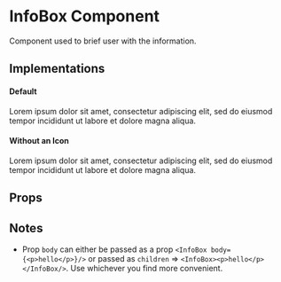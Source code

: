 

<Meta title="Core|Molecules/InfoBox" />

# InfoBox Component

Component used to brief user with the information.

## Implementations

#### Default

<Preview>
  <Story name="default">
    <InfoBox icon="user-tie">
      <Text.Body>Lorem ipsum dolor sit amet, consectetur adipiscing elit, sed do eiusmod tempor 
        incididunt ut labore et dolore magna aliqua.</Text.Body>
    </InfoBox>
  </Story>
</Preview>

#### Without an Icon

<Preview>
  <Story name="Without icon">
    <InfoBox>
       <Text.Body>Lorem ipsum dolor sit amet, consectetur adipiscing elit, sed do eiusmod tempor 
        incididunt ut labore et dolore magna aliqua.</Text.Body>
    </InfoBox>
  </Story>
</Preview>

## Props

<Props of={InfoBox} />

## Notes

- Prop `body` can either be passed as a prop `<InfoBox body={<p>hello</p>}/>` or 
passed as `children` => `<InfoBox><p>hello</p></InfoBox/>`. Use whichever you find 
more convenient.
